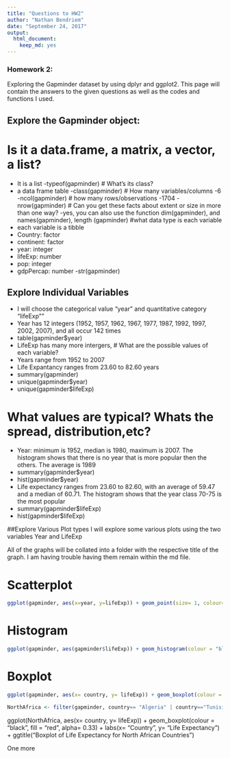 ```yaml
---
title: "Questions to HW2"
author: "Nathan Bendriem"
date: "September 24, 2017"
output: 
  html_document: 
    keep_md: yes
---
```

### Homework 2:
Exploring the Gapminder dataset by using dplyr and ggplot2.  This page will contain the answers to the given questions as well as the codes and functions I used.

## Explore the Gapminder object:

# Is it a data.frame, a matrix, a vector, a list?
- It is a list
-typeof(gapminder)
# What's its class?
- a data frame table
-class(gapminder)
# How many variables/columns
-6
-ncol(gapminder)
# how many rows/observations
-1704
-nrow(gapminder)
# Can you get these facts about extent or size in more than one way?
-yes, you can also use the function dim(gapminder), and names(gapminder), length (gapminder) 
#what data type is each variable
- each variable is a tibble
- Country: factor
- continent: factor
- year: integer
- lifeExp: number
- pop: integer
- gdpPercap: number
-str(gapminder)

## Explore Individual Variables
- I will choose the categorical value "year" and quantitative category "lifeExp""
- Year has 12 integers (1952, 1957, 1962, 1967, 1977, 1987, 1992, 1997, 2002, 2007), and all occur 142 times
- table(gapminder$year)
- LifeExp has many more intergers, 
# What are the possible values of each variable?
- Years range from 1952 to 2007
- Life Expantancy ranges from 23.60 to 82.60 years
- summary(gapminder)
- unique(gapminder$year)
- unique(gapminder$lifeExp)

# What values are typical? Whats the spread, distribution,etc?
- Year: minimum is 1952, median is 1980, maximum is 2007.  The histogram shows that there is no year that is more popular then the others.  The average is 1989
- summary(gapminder$year)
- hist(gapminder$year)
- Life expectancy ranges from 23.60 to 82.60, with an average of 59.47 and a median of 60.71.  The histogram shows that the year class 70-75 is the most popular
- summary(gapminder$lifeExp)
- hist(gapminder$lifeExp)

##Explore Various Plot types
I will explore some various plots using the two variables Year and LifeExp

All of the graphs will be collated into a folder with the respective title of the graph.  I am having trouble having them remain within the md file.


# Scatterplot
```r
ggplot(gapminder, aes(x=year, y=lifeExp)) + geom_point(size= 1, colour= "red") + ggtitle("Gapminder dataset- LifeExp vs Year")

```

# Histogram
```r
ggplot(gapminder, aes(gapminder$lifeExp)) + geom_histogram(colour = "black", fill = "red", alpha= 0.33) + labs(x= "Life Expectancy", y= "Frequency") + ggtitle("Histogram of Life Expectancy")
```

# Boxplot

```r
ggplot(gapminder, aes(x= country, y= lifeExp)) + geom_boxplot(colour = "red",) + labs(x= "", y= "Life Expectancy") + ggtitle("Boxplot of Life Expectancy vs. Year")
```
```r
NorthAfrica <- filter(gapminder, country== "Algeria" | country=="Tunisia" | country=="Egypt" | country=="Morocco" | country=="Libya" | country=="Sudan")
```
ggplot(NorthAfrica, aes(x= country, y= lifeExp)) + geom_boxplot(colour = "black", fill = "red", alpha= 0.33) + labs(x= "Country", y= "Life Expectancy") + ggtitle("Boxplot of Life Expectancy for North African Countries")

One more



